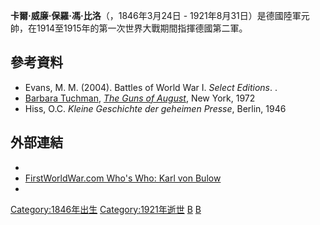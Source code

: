 {{Use dmy dates|date=October 2015}}
{{Infobox military person
|name= 卡爾·馮·比洛<br>Karl von Bülow
|birth_date = {{birth date|df=yes|1846|03|24}} 
|death_date = {{Death date and age|df=yes|1921|08|31|1846|03|24}} 
|birth_place=[[德意志邦聯|德意志邦聯]][[普魯士王國|普魯士王國]][[柏林|柏林]]
|death_place=[[威瑪共和國|威瑪共和國]][[普魯士自由邦|普魯士自由邦]][[柏林|柏林]]
|image= Karl von Bülow c1915.jpg
|image_size = 
|caption= 1915年的卡爾·馮·比洛
|nickname= 
|allegiance={{flag|North German Confederation}}<br/>{{flag|German Empire}}
|serviceyears=1866 – 1916
|rank=陸軍元帥
|branch={{army|German Empire}}
|commands= [[2nd_Army_(German_Empire)|2nd Army]]
|unit=
|battles=[[普奧戰爭|普奧戰爭]]<br/>[[普法戰爭|普法戰爭]]<br/>[[第一次世界大戰|第一次世界大戰]]
|awards=[[Pour_le_Mérite|Pour le Mérite]]<br/>[[Knight_Grand_Cross_of_the_Royal_Victorian_Order|Knight Grand Cross of the Royal Victorian Order]] (United Kingdom)
|relations=
|laterwork=}}
'''卡爾·威廉·保羅·馮·比洛'''（{{lang-de|Karl Wilhelm Paul von Bülow}}，1846年3月24日 - 1921年8月31日）是德國陸軍元帥，在1914至1915年的第一次世界大戰期間指揮德國第二軍。

==參考資料==
*Evans, M. M. (2004). Battles of World War I. ''Select Editions''. {{ISBN|1-84193-226-4}}.
*[[Barbara_Tuchman|Barbara Tuchman]], ''[[The_Guns_of_August|The Guns of August]]'', New York, 1972
*Hiss, O.C. ''Kleine Geschichte der geheimen Presse'', Berlin, 1946

== 外部連結 ==
{{Commons category|Karl von Bülow}}
*{{DNB portal|118667963|TYP=}}
*[http://www.firstworldwar.com/bio/bulow.htm FirstWorldWar.com Who's Who: Karl von Bulow] {{Wayback|url=http://www.firstworldwar.com/bio/bulow.htm |date=20201023120510 }}
*{{Cite EB1922|wstitle=Bülow, Karl von |short=x}}

{{德意志帝國元帥}}
{{德意志帝國大將}}
[[Category:1846年出生|Category:1846年出生]]
[[Category:1921年逝世|Category:1921年逝世]]
[[Category:德國元帥|B]]
[[Category:德国第一次世界大战军事人物|B]]